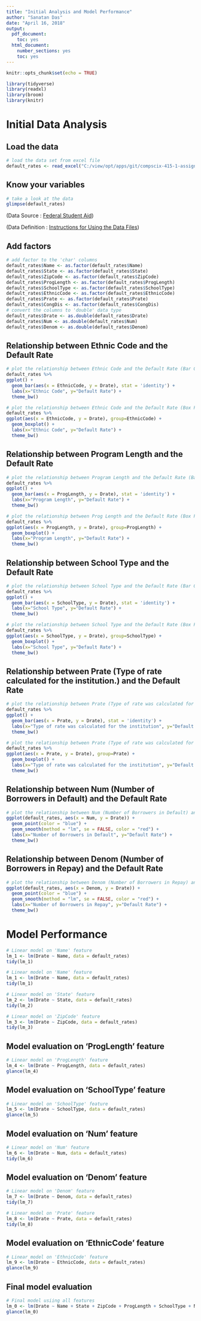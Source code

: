 ---
title: "Initial Analysis and Model Performance"
author: "Sanatan Das"
date: "April 16, 2018"
output:
  pdf_document:
    toc: yes
  html_document:
    number_sections: yes
    toc: yes
---

```{r setup, include=FALSE}
knitr::opts_chunk$set(echo = TRUE)
```

```{r load_packages, warning=FALSE, message=FALSE, echo=FALSE}
library(tidyverse)
library(readxl)
library(broom)
library(knitr)
```

\newpage

# Initial Data Analysis

## Load the data

```{r var1, eval=TRUE, echo=FALSE}

# load the data set from excel file
default_rates <- read_excel("C:/view/opt/apps/git/compscix-415-1-assignments/data/peps3xx.xls")

```

## Know your variables

```{r var2, eval=TRUE, echo=TRUE}

# take a look at the data
glimpse(default_rates)

```

(Data Source : [Federal Student Aid](https://studentaid.ed.gov/sa/about/data-center/student/default))

(Data Definition : [Instructions for Using the Data Files](https://www2.ed.gov/offices/OSFAP/defaultmanagement/instructions.html))

## Add factors

```{r var3, eval=TRUE, echo=TRUE}

# add factor to the 'char' columns
default_rates$Name <- as.factor(default_rates$Name)
default_rates$State <- as.factor(default_rates$State)
default_rates$ZipCode <- as.factor(default_rates$ZipCode)
default_rates$ProgLength <- as.factor(default_rates$ProgLength)
default_rates$SchoolType <- as.factor(default_rates$SchoolType)
default_rates$EthnicCode <- as.factor(default_rates$EthnicCode)
default_rates$Prate <- as.factor(default_rates$Prate)
default_rates$CongDis <- as.factor(default_rates$CongDis)
# convert the columns to 'double' data type
default_rates$Drate <- as.double(default_rates$Drate)
default_rates$Num <- as.double(default_rates$Num)
default_rates$Denom <- as.double(default_rates$Denom)

```

## Relationship between Ethnic Code and the Default Rate

```{r var4, eval=TRUE, echo=TRUE}

# plot the relationship between Ethnic Code and the Default Rate (Bar Graph)
default_rates %>% 
ggplot() + 
  geom_bar(aes(x = EthnicCode, y = Drate), stat = 'identity') +
  labs(x="Ethnic Code", y="Default Rate") +
  theme_bw()

# plot the relationship between Ethnic Code and the Default Rate (Box Plot)
default_rates %>% 
ggplot(aes(x = EthnicCode, y = Drate), group=EthnicCode) + 
  geom_boxplot() +
  labs(x="Ethnic Code", y="Default Rate") +
  theme_bw()

```

## Relationship between Program Length and the Default Rate

```{r var5, eval=TRUE, echo=TRUE}

# plot the relationship between Program Length and the Default Rate (Bar Graph)
default_rates %>% 
ggplot() + 
  geom_bar(aes(x = ProgLength, y = Drate), stat = 'identity') +
  labs(x="Program Length", y="Default Rate") +
  theme_bw()

# plot the relationship between Prog Length and the Default Rate (Box Plot)
default_rates %>% 
ggplot(aes(x = ProgLength, y = Drate), group=ProgLength) + 
  geom_boxplot() +
  labs(x="Program Length", y="Default Rate") +
  theme_bw()

```

## Relationship between School Type and the Default Rate
```{r var6, eval=TRUE, echo=TRUE}

# plot the relationship between School Type and the Default Rate (Bar Graph)
default_rates %>% 
ggplot() + 
  geom_bar(aes(x = SchoolType, y = Drate), stat = 'identity') +
  labs(x="School Type", y="Default Rate") +
  theme_bw()

# plot the relationship between School Type and the Default Rate (Box Plot)
default_rates %>% 
ggplot(aes(x = SchoolType, y = Drate), group=SchoolType) + 
  geom_boxplot() +
  labs(x="School Type", y="Default Rate") +
  theme_bw()

```

## Relationship between Prate (Type of rate calculated for the institution.) and the Default Rate

```{r var7, eval=TRUE, echo=TRUE}

# plot the relationship between Prate (Type of rate was calculated for the institution) and the Default Rate (Bar Graph)
default_rates %>% 
ggplot() + 
  geom_bar(aes(x = Prate, y = Drate), stat = 'identity') +
  labs(x="Type of rate was calculated for the institution", y="Default Rate") +
  theme_bw()

# plot the relationship between Prate (Type of rate was calculated for the institution) and the Default Rate (Box Plot)
default_rates %>% 
ggplot(aes(x = Prate, y = Drate), group=Prate) + 
  geom_boxplot() +
  labs(x="Type of rate was calculated for the institution", y="Default Rate") +
  theme_bw()

```

## Relationship between Num (Number of Borrowers in Default) and the Default Rate

```{r var8, eval=TRUE, echo=TRUE}

# plot the relationship between Num (Number of Borrowers in Default) and the Default Rate
ggplot(default_rates, aes(x = Num, y = Drate)) +
  geom_point(color = "blue") + 
  geom_smooth(method = "lm", se = FALSE, color = "red") + 
  labs(x="Number of Borrowers in Default", y="Default Rate") +
  theme_bw()

```

## Relationship between Denom (Number of Borrowers in Repay) and the Default Rate

```{r var9, eval=TRUE, echo=TRUE}

# plot the relationship between Denom (Number of Borrowers in Repay) and the Default Rate
ggplot(default_rates, aes(x = Denom, y = Drate)) +
  geom_point(color = "blue") + 
  geom_smooth(method = "lm", se = FALSE, color = "red") + 
  labs(x="Number of Borrowers in Repay", y="Default Rate") +
  theme_bw()

```

\newpage

# Model Performance


```{r var10, eval=FALSE, echo=FALSE}

# Linear model on 'Name' feature
lm_1 <- lm(Drate ~ Name, data = default_rates)
tidy(lm_1)

```

```{r var11, eval=FALSE, echo=FALSE}

# Linear model on 'Name' feature
lm_1 <- lm(Drate ~ Name, data = default_rates)
tidy(lm_1)

```

```{r var12, eval=FALSE, echo=FALSE}

# Linear model on 'State' feature
lm_2 <- lm(Drate ~ State, data = default_rates)
tidy(lm_2)

```

```{r var13, eval=FALSE, echo=FALSE}

# Linear model on 'ZipCode' feature
lm_3 <- lm(Drate ~ ZipCode, data = default_rates)
tidy(lm_3)

```

## Model evaluation on 'ProgLength' feature

```{r var14, eval=TRUE, echo=TRUE}

# Linear model on 'ProgLength' feature
lm_4 <- lm(Drate ~ ProgLength, data = default_rates)
glance(lm_4)

```
## Model evaluation on 'SchoolType' feature

```{r var15, eval=TRUE, echo=TRUE}

# Linear model on 'SchoolType' feature
lm_5 <- lm(Drate ~ SchoolType, data = default_rates)
glance(lm_5)

```

## Model evaluation on 'Num' feature

```{r var16, eval=TRUE, echo=TRUE}

# Linear model on 'Num' feature
lm_6 <- lm(Drate ~ Num, data = default_rates)
tidy(lm_6)

```
## Model evaluation on 'Denom' feature

```{r var17, eval=TRUE, echo=TRUE}

# Linear model on 'Denom' feature
lm_7 <- lm(Drate ~ Denom, data = default_rates)
tidy(lm_7)

```

```{r var18, eval=FALSE, echo=FALSE}

# Linear model on 'Prate' feature
lm_8 <- lm(Drate ~ Prate, data = default_rates)
tidy(lm_8)

```

## Model evaluation on 'EthnicCode' feature

```{r var19, eval=TRUE, echo=TRUE}

# Linear model on 'EthnicCode' feature
lm_9 <- lm(Drate ~ EthnicCode, data = default_rates)
glance(lm_9)

```

## Final model evaluation

```{r var20, eval=FALSE, echo=TRUE}

# Final model usiing all features
lm_0 <- lm(Drate ~ Name + State + ZipCode + ProgLength + SchoolType + Num + Denom + Prate + EthnicCode, data = default_rates)
glance(lm_0)

```

